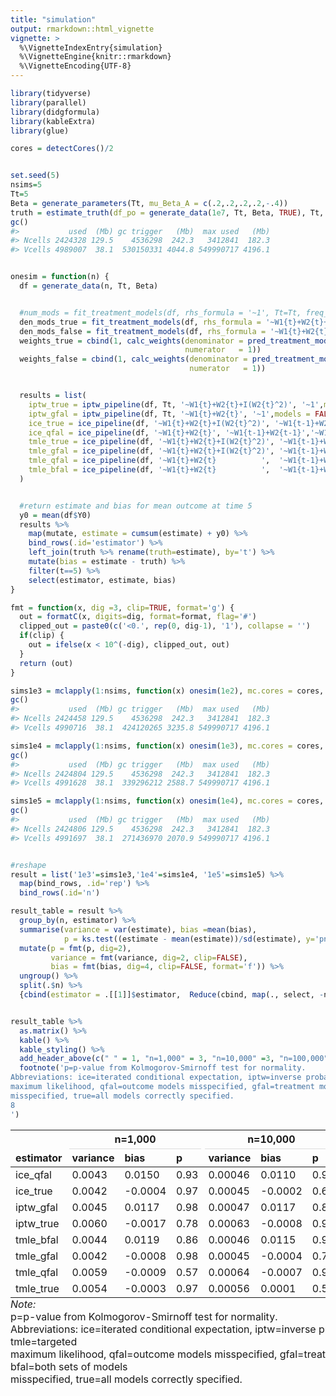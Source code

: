 ```yaml
---
title: "simulation"
output: rmarkdown::html_vignette
vignette: >
  %\VignetteIndexEntry{simulation}
  %\VignetteEngine{knitr::rmarkdown}
  %\VignetteEncoding{UTF-8}
---
```





```r
library(tidyverse)
library(parallel)
library(didgformula)
library(kableExtra)
library(glue)

cores = detectCores()/2


set.seed(5)
nsims=5
Tt=5
Beta = generate_parameters(Tt, mu_Beta_A = c(.2,.2,.2,.2,-.4))
truth = estimate_truth(df_po = generate_data(1e7, Tt, Beta, TRUE), Tt, type = 'levels')
gc()
#>           used  (Mb) gc trigger   (Mb)  max used   (Mb)
#> Ncells 2424328 129.5    4536298  242.3   3412841  182.3
#> Vcells 4989007  38.1  530150331 4044.8 549990717 4196.1


onesim = function(n) {
  df = generate_data(n, Tt, Beta) 


  #num_mods = fit_treatment_models(df, rhs_formula = '~1', Tt=Tt, freq_w=1)
  den_mods_true = fit_treatment_models(df, rhs_formula = '~W1{t}+W2{t}+I(W2{t}^2)', Tt=Tt, freq_w =1)
  den_mods_false = fit_treatment_models(df, rhs_formula = '~W1{t}+W2{t}', Tt=Tt, freq_w =1)
  weights_true = cbind(1, calc_weights(denominator = pred_treatment_models(df, den_mods_true),
                                       numerator   = 1))
  weights_false = cbind(1, calc_weights(denominator = pred_treatment_models(df, den_mods_false),
                                        numerator   = 1))


  results = list(
    iptw_true = iptw_pipeline(df, Tt, '~W1{t}+W2{t}+I(W2{t}^2)', '~1',models = FALSE),
    iptw_gfal = iptw_pipeline(df, Tt, '~W1{t}+W2{t}', '~1',models = FALSE),
    ice_true = ice_pipeline(df, '~W1{t}+W2{t}+I(W2{t}^2)', '~W1{t-1}+W2{t-1}+I(W2{t-1}^2)','~W1{k}+W2{k}+I(W2{k}^2)',Tt,models = FALSE),
    ice_qfal = ice_pipeline(df, '~W1{t}+W2{t}', '~W1{t-1}+W2{t-1}','~W1{k}+W2{k}',Tt,models = FALSE),
    tmle_true = ice_pipeline(df, '~W1{t}+W2{t}+I(W2{t}^2)', '~W1{t-1}+W2{t-1}+I(W2{t-1}^2)','~W1{k}+W2{k}+I(W2{k}^2)',Tt,models = FALSE, tmle=TRUE, weights=weights_true),
    tmle_gfal = ice_pipeline(df, '~W1{t}+W2{t}+I(W2{t}^2)', '~W1{t-1}+W2{t-1}+I(W2{t-1}^2)','~W1{k}+W2{k}+I(W2{k}^2)',Tt,models = FALSE, tmle=TRUE, weights=weights_false),
    tmle_qfal = ice_pipeline(df, '~W1{t}+W2{t}          ',  '~W1{t-1}+W2{t-1}            ', '~W1{k}+W2{k}          ',Tt,models = FALSE, tmle=TRUE, weights=weights_true),
    tmle_bfal = ice_pipeline(df, '~W1{t}+W2{t}          ',  '~W1{t-1}+W2{t-1}            ', '~W1{k}+W2{k}          ',Tt,models = FALSE, tmle=TRUE, weights=weights_false)
  )


  #return estimate and bias for mean outcome at time 5
  y0 = mean(df$Y0)
  results %>%
    map(mutate, estimate = cumsum(estimate) + y0) %>%
    bind_rows(.id='estimator') %>%
    left_join(truth %>% rename(truth=estimate), by='t') %>%
    mutate(bias = estimate - truth) %>%
    filter(t==5) %>%
    select(estimator, estimate, bias)
}

fmt = function(x, dig =3, clip=TRUE, format='g') {
  out = formatC(x, digits=dig, format=format, flag='#')
  clipped_out = paste0(c('<0.', rep(0, dig-1), '1'), collapse = '')
  if(clip) {
    out = ifelse(x < 10^(-dig), clipped_out, out)
  }
  return (out)
}
```


```r
sims1e3 = mclapply(1:nsims, function(x) onesim(1e2), mc.cores = cores, mc.set.seed = TRUE)
gc()
#>           used  (Mb) gc trigger   (Mb)  max used   (Mb)
#> Ncells 2424458 129.5    4536298  242.3   3412841  182.3
#> Vcells 4990716  38.1  424120265 3235.8 549990717 4196.1
```


```r
sims1e4 = mclapply(1:nsims, function(x) onesim(1e3), mc.cores = cores, mc.set.seed = TRUE)
gc()
#>           used  (Mb) gc trigger   (Mb)  max used   (Mb)
#> Ncells 2424804 129.5    4536298  242.3   3412841  182.3
#> Vcells 4991628  38.1  339296212 2588.7 549990717 4196.1
```



```r
sims1e5 = mclapply(1:nsims, function(x) onesim(1e4), mc.cores = cores, mc.set.seed = TRUE)
gc()
#>           used  (Mb) gc trigger   (Mb)  max used   (Mb)
#> Ncells 2424806 129.5    4536298  242.3   3412841  182.3
#> Vcells 4991697  38.1  271436970 2070.9 549990717 4196.1
```



```r

#reshape
result = list('1e3'=sims1e3,'1e4'=sims1e4, '1e5'=sims1e5) %>%
  map(bind_rows, .id='rep') %>%
  bind_rows(.id='n') 

result_table = result %>%
  group_by(n, estimator) %>%
  summarise(variance = var(estimate), bias =mean(bias),
            p = ks.test((estimate - mean(estimate))/sd(estimate), y='pnorm')$p.value) %>%
  mutate(p = fmt(p, dig=2),
         variance = fmt(variance, dig=2, clip=FALSE),
         bias = fmt(bias, dig=4, clip=FALSE, format='f')) %>%
  ungroup() %>%
  split(.$n) %>%
  {cbind(estimator = .[[1]]$estimator,  Reduce(cbind, map(., select, -n:-estimator))) }


result_table %>%
  as.matrix() %>%
  kable() %>%
  kable_styling() %>%
  add_header_above(c(" " = 1, "n=1,000" = 3, "n=10,000" =3, "n=100,000" = 3)) %>%
  footnote('p=p-value from Kolmogorov-Smirnoff test for normality.
Abbreviations: ice=iterated conditional expectation, iptw=inverse probability of treatment weighted, tmle=targeted
maximum likelihood, qfal=outcome models misspecified, gfal=treatment models misspecified, bfal=both sets of models
misspecified, true=all models correctly specified.
8
')
```

<table class="table" style="margin-left: auto; margin-right: auto;border-bottom: 0;">
 <thead>
<tr>
<th style="empty-cells: hide;border-bottom:hidden;" colspan="1"></th>
<th style="border-bottom:hidden;padding-bottom:0; padding-left:3px;padding-right:3px;text-align: center; " colspan="3"><div style="border-bottom: 1px solid #ddd; padding-bottom: 5px; ">n=1,000</div></th>
<th style="border-bottom:hidden;padding-bottom:0; padding-left:3px;padding-right:3px;text-align: center; " colspan="3"><div style="border-bottom: 1px solid #ddd; padding-bottom: 5px; ">n=10,000</div></th>
<th style="border-bottom:hidden;padding-bottom:0; padding-left:3px;padding-right:3px;text-align: center; " colspan="3"><div style="border-bottom: 1px solid #ddd; padding-bottom: 5px; ">n=100,000</div></th>
</tr>
  <tr>
   <th style="text-align:left;"> estimator </th>
   <th style="text-align:left;"> variance </th>
   <th style="text-align:left;"> bias </th>
   <th style="text-align:left;"> p </th>
   <th style="text-align:left;"> variance </th>
   <th style="text-align:left;"> bias </th>
   <th style="text-align:left;"> p </th>
   <th style="text-align:left;"> variance </th>
   <th style="text-align:left;"> bias </th>
   <th style="text-align:left;"> p </th>
  </tr>
 </thead>
<tbody>
  <tr>
   <td style="text-align:left;"> ice_qfal </td>
   <td style="text-align:left;"> 0.0043 </td>
   <td style="text-align:left;"> 0.0150 </td>
   <td style="text-align:left;"> 0.93 </td>
   <td style="text-align:left;"> 0.00046 </td>
   <td style="text-align:left;"> 0.0110 </td>
   <td style="text-align:left;"> 0.97 </td>
   <td style="text-align:left;"> 0.000045 </td>
   <td style="text-align:left;"> 0.0160 </td>
   <td style="text-align:left;"> 0.96 </td>
  </tr>
  <tr>
   <td style="text-align:left;"> ice_true </td>
   <td style="text-align:left;"> 0.0042 </td>
   <td style="text-align:left;"> -0.0004 </td>
   <td style="text-align:left;"> 0.97 </td>
   <td style="text-align:left;"> 0.00045 </td>
   <td style="text-align:left;"> -0.0002 </td>
   <td style="text-align:left;"> 0.67 </td>
   <td style="text-align:left;"> 0.000042 </td>
   <td style="text-align:left;"> 0.0002</td>
   <td style="text-align:left;"> 0.83 </td>
  </tr>
  <tr>
   <td style="text-align:left;"> iptw_gfal </td>
   <td style="text-align:left;"> 0.0045 </td>
   <td style="text-align:left;"> 0.0117 </td>
   <td style="text-align:left;"> 0.98 </td>
   <td style="text-align:left;"> 0.00047 </td>
   <td style="text-align:left;"> 0.0117 </td>
   <td style="text-align:left;"> 0.85 </td>
   <td style="text-align:left;"> 0.000046 </td>
   <td style="text-align:left;"> 0.0125 </td>
   <td style="text-align:left;"> 0.94 </td>
  </tr>
  <tr>
   <td style="text-align:left;"> iptw_true </td>
   <td style="text-align:left;"> 0.0060 </td>
   <td style="text-align:left;"> -0.0017 </td>
   <td style="text-align:left;"> 0.78 </td>
   <td style="text-align:left;"> 0.00063 </td>
   <td style="text-align:left;"> -0.0008 </td>
   <td style="text-align:left;"> 0.98 </td>
   <td style="text-align:left;"> 0.000074 </td>
   <td style="text-align:left;"> -0.0001 </td>
   <td style="text-align:left;"> 0.89 </td>
  </tr>
  <tr>
   <td style="text-align:left;"> tmle_bfal </td>
   <td style="text-align:left;"> 0.0044 </td>
   <td style="text-align:left;"> 0.0119 </td>
   <td style="text-align:left;"> 0.86 </td>
   <td style="text-align:left;"> 0.00046 </td>
   <td style="text-align:left;"> 0.0115 </td>
   <td style="text-align:left;"> 0.92 </td>
   <td style="text-align:left;"> 0.000045 </td>
   <td style="text-align:left;"> 0.0122 </td>
   <td style="text-align:left;"> 0.91 </td>
  </tr>
  <tr>
   <td style="text-align:left;"> tmle_gfal </td>
   <td style="text-align:left;"> 0.0042 </td>
   <td style="text-align:left;"> -0.0008 </td>
   <td style="text-align:left;"> 0.98 </td>
   <td style="text-align:left;"> 0.00045 </td>
   <td style="text-align:left;"> -0.0004 </td>
   <td style="text-align:left;"> 0.72 </td>
   <td style="text-align:left;"> 0.000043 </td>
   <td style="text-align:left;"> 0.0002 </td>
   <td style="text-align:left;"> 0.65 </td>
  </tr>
  <tr>
   <td style="text-align:left;"> tmle_qfal </td>
   <td style="text-align:left;"> 0.0059 </td>
   <td style="text-align:left;"> -0.0009 </td>
   <td style="text-align:left;"> 0.57 </td>
   <td style="text-align:left;"> 0.00064 </td>
   <td style="text-align:left;"> -0.0007 </td>
   <td style="text-align:left;"> 0.96 </td>
   <td style="text-align:left;"> 0.000076 </td>
   <td style="text-align:left;"> -0.0002 </td>
   <td style="text-align:left;"> 0.81 </td>
  </tr>
  <tr>
   <td style="text-align:left;"> tmle_true </td>
   <td style="text-align:left;"> 0.0054 </td>
   <td style="text-align:left;"> -0.0003 </td>
   <td style="text-align:left;"> 0.97 </td>
   <td style="text-align:left;"> 0.00056 </td>
   <td style="text-align:left;"> 0.0001 </td>
   <td style="text-align:left;"> 0.52 </td>
   <td style="text-align:left;"> 0.000057 </td>
   <td style="text-align:left;"> 0.0001 </td>
   <td style="text-align:left;"> 0.93 </td>
  </tr>
</tbody>
<tfoot>
<tr><td style="padding: 0; " colspan="100%"><span style="font-style: italic;">Note: </span></td></tr>
<tr><td style="padding: 0; " colspan="100%">
<sup></sup> p=p-value from Kolmogorov-Smirnoff test for normality.<br>Abbreviations: ice=iterated conditional expectation, iptw=inverse probability of treatment weighted, tmle=targeted<br>maximum likelihood, qfal=outcome models misspecified, gfal=treatment models misspecified, bfal=both sets of models<br>misspecified, true=all models correctly specified.<br>
</td></tr>
</tfoot>
</table>

